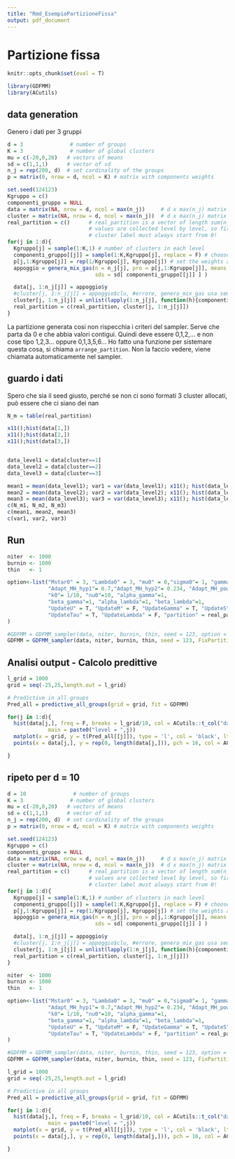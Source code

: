 ```yaml
---
title: "Rmd_EsempioPartizioneFissa"
output: pdf_document
---
```


# Partizione fissa

```r
knitr::opts_chunk$set(eval = T)
```

```r
library(GDFMM)
library(ACutils)
```


## data generation 
Genero i dati per 3 gruppi
```r
d = 3               # number of groups
K = 3               # number of global clusters
mu = c(-20,0,20)   # vectors of means
sd = c(1,1,1)      # vector of sd
n_j = rep(200, d)  # set cardinality of the groups
p = matrix(0, nrow = d, ncol = K) # matrix with components weights

set.seed(124123)
Kgruppo = c()
componenti_gruppo = NULL
data = matrix(NA, nrow = d, ncol = max(n_j))     # d x max(n_j) matrix
cluster = matrix(NA, nrow = d, ncol = max(n_j))  # d x max(n_j) matrix
real_partition = c()      # real_partition is a vector of length sum(n_j), it collects all the group membership.
                          # values are collected level by level, so first all the values in level 1, the all values in level 2 and so on
                          # cluster label must always start from 0!
for(j in 1:d){
  Kgruppo[j] = sample(1:K,1) # number of clusters in each level
  componenti_gruppo[[j]] = sample(1:K,Kgruppo[j], replace = F) # choose the components
  p[j,1:Kgruppo[j]] = rep(1/Kgruppo[j], Kgruppo[j]) # set the weights all equals
  appoggio = genera_mix_gas(n = n_j[j], pro = p[j,1:Kgruppo[j]], means = mu[ componenti_gruppo[[j]] ],
                            sds = sd[ componenti_gruppo[[j]] ] )

  data[j, 1:n_j[j]] = appoggio$y
  #cluster[j, 1:n_j[j]] = appoggio$clu, #errore, genera_mix_gas usa sempre indici che partono da 1!
  cluster[j, 1:n_j[j]] = unlist(lapply(1:n_j[j], function(h){componenti_gruppo[[j]][appoggio$clu[h]]}))
  real_partition = c(real_partition, cluster[j, 1:n_j[j]])
}
```
La partizione generata cosi non rispecchia i criteri del sampler. Serve che parta da 0 e che abbia valori contigui. Quindi deve essere
0,1,2,... e non cose tipo 1,2,3... oppure 0,1,3,5,6...
Ho fatto una funzione per sistemare questa cosa, si chiama `arrange_partition`. Non la faccio vedere, viene chiamata automaticamente nel sampler.

## guardo i dati
Spero che sia il seed giusto, perché se non ci sono formati 3 cluster allocati, può essere che ci siano dei nan
```r
N_m = table(real_partition)

x11();hist(data[1,])
x11();hist(data[2,])
x11();hist(data[3,])


data_level1 = data[cluster==1]
data_level2 = data[cluster==2]
data_level3 = data[cluster==3]

mean1 = mean(data_level1); var1 = var(data_level1); x11(); hist(data_level1); N_m1 = length(data_level1)
mean2 = mean(data_level2); var2 = var(data_level2); x11(); hist(data_level2); N_m2 = length(data_level2)
mean3 = mean(data_level3); var3 = var(data_level3); x11(); hist(data_level3); N_m3 = length(data_level3)
c(N_m1, N_m2, N_m3)
c(mean1, mean2, mean3)
c(var1, var2, var3)
```

## Run 
```r
niter  <- 1000
burnin <- 1000
thin   <- 1

option<-list("Mstar0" = 3, "Lambda0" = 3, "mu0" = 0,"sigma0"= 1, "gamma0" = 1,
             "Adapt_MH_hyp1"= 0.7,"Adapt_MH_hyp2"= 0.234, "Adapt_MH_power_lim"=10, "Adapt_MH_var0"=1,
             "k0"= 1/10, "nu0"=10, "alpha_gamma"=1,
             "beta_gamma"=1, "alpha_lambda"=1, "beta_lambda"=1,
             "UpdateU" = T, "UpdateM" = F, "UpdateGamma" = T, "UpdateS" = T,
             "UpdateTau" = T, "UpdateLambda" = F, "partition" = real_partition
)

#GDFMM = GDFMM_sampler(data, niter, burnin, thin, seed = 123, option = option)
GDFMM = GDFMM_sampler(data, niter, burnin, thin, seed = 123, FixPartition = T, option = option)

```


## Analisi output - Calcolo predittive


```r
l_grid = 1000
grid = seq(-25,25,length.out = l_grid)

# Predictive in all groups
Pred_all = predictive_all_groups(grid = grid, fit = GDFMM)

for(j in 1:d){
  hist(data[j,], freq = F, breaks = l_grid/10, col = ACutils::t_col("darkred", 70), xlim = range(grid),
             main = paste0("level = ",j))
  matplot(x = grid, y = t(Pred_all[[j]]), type = 'l', col = 'black', lty = 1, lwd = 2, add = T)
  points(x = data[j,], y = rep(0, length(data[j,])), pch = 16, col = ACutils::t_col("darkred", 10))

}
```




## ripeto per d = 10
```r
d = 10               # number of groups
K = 3               # number of global clusters
mu = c(-20,0,20)   # vectors of means
sd = c(1,1,1)      # vector of sd
n_j = rep(200, d)  # set cardinality of the groups
p = matrix(0, nrow = d, ncol = K) # matrix with components weights

set.seed(124123)
Kgruppo = c()
componenti_gruppo = NULL
data = matrix(NA, nrow = d, ncol = max(n_j))     # d x max(n_j) matrix
cluster = matrix(NA, nrow = d, ncol = max(n_j))  # d x max(n_j) matrix
real_partition = c()      # real_partition is a vector of length sum(n_j), it collects all the group membership.
                          # values are collected level by level, so first all the values in level 1, the all values in level 2 and so on
                          # cluster label must always start from 0!
for(j in 1:d){
  Kgruppo[j] = sample(1:K,1) # number of clusters in each level
  componenti_gruppo[[j]] = sample(1:K,Kgruppo[j], replace = F) # choose the components
  p[j,1:Kgruppo[j]] = rep(1/Kgruppo[j], Kgruppo[j]) # set the weights all equals
  appoggio = genera_mix_gas(n = n_j[j], pro = p[j,1:Kgruppo[j]], means = mu[ componenti_gruppo[[j]] ],
                            sds = sd[ componenti_gruppo[[j]] ] )

  data[j, 1:n_j[j]] = appoggio$y
  #cluster[j, 1:n_j[j]] = appoggio$clu, #errore, genera_mix_gas usa sempre indici che partono da 1!
  cluster[j, 1:n_j[j]] = unlist(lapply(1:n_j[j], function(h){componenti_gruppo[[j]][appoggio$clu[h]]}))
  real_partition = c(real_partition, cluster[j, 1:n_j[j]])
}

niter  <- 1000
burnin <- 1000
thin   <- 1

option<-list("Mstar0" = 3, "Lambda0" = 3, "mu0" = 0,"sigma0"= 1, "gamma0" = 1,
             "Adapt_MH_hyp1"= 0.7,"Adapt_MH_hyp2"= 0.234, "Adapt_MH_power_lim"=10, "Adapt_MH_var0"=1,
             "k0"= 1/10, "nu0"=10, "alpha_gamma"=1,
             "beta_gamma"=1, "alpha_lambda"=1, "beta_lambda"=1,
             "UpdateU" = T, "UpdateM" = F, "UpdateGamma" = T, "UpdateS" = T,
             "UpdateTau" = T, "UpdateLambda" = F, "partition" = real_partition
)

#GDFMM = GDFMM_sampler(data, niter, burnin, thin, seed = 123, option = option)
GDFMM = GDFMM_sampler(data, niter, burnin, thin, seed = 123, FixPartition = T, option = option)

l_grid = 1000
grid = seq(-25,25,length.out = l_grid)

# Predictive in all groups
Pred_all = predictive_all_groups(grid = grid, fit = GDFMM)

for(j in 1:d){
  hist(data[j,], freq = F, breaks = l_grid/10, col = ACutils::t_col("darkred", 70), xlim = range(grid),
             main = paste0("level = ",j))
  matplot(x = grid, y = t(Pred_all[[j]]), type = 'l', col = 'black', lty = 1, lwd = 2, add = T)
  points(x = data[j,], y = rep(0, length(data[j,])), pch = 16, col = ACutils::t_col("darkred", 10))

}
```




